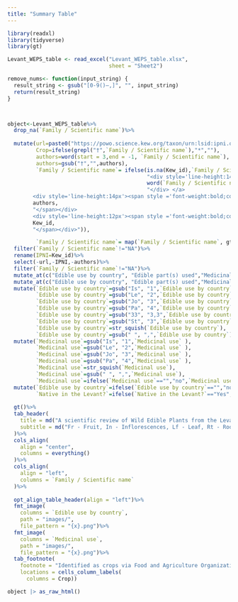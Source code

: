 ```yaml
---
title: "Summary Table"
---
```


```r
library(readxl)
library(tidyverse)
library(gt)

Levant_WEPS_table <- read_excel("Levant_WEPS_table.xlsx", 
                                sheet = "Sheet2")

remove_nums<- function(input_string) {
  result_string <- gsub("[0-9()–,]", "", input_string)
  return(result_string)
}



object<-Levant_WEPS_table%>%
  drop_na(`Family / Scientific name`)%>%
  
  mutate(url=paste0("https://powo.science.kew.org/taxon/urn:lsid:ipni.org:names:",Kew_id),
         Crop=ifelse(grepl("†",`Family / Scientific name`),"*",""),
         authors=word(start = 3,end = -1, `Family / Scientific name`),
         authors=gsub("†","",authors),
         `Family / Scientific name`= ifelse(is.na(Kew_id),`Family / Scientific name`, paste0("<a href=",url,">",
                                            "<div style='line-height:14px'><span style='font-style:italic;font-size:16px'>",
                                            word(`Family / Scientific name`, 1,2,sep=" ") ,
                                            "</div> </a>
        <div style='line-height:14px'><span style ='font-weight:bold;color:black;font-size:12px'>",
        authors,
        "</span></div>
        <div style='line-height:12px'><span style ='font-weight:bold;color:grey;font-size:10px'> IPNI: ",
        Kew_id,
        "</span></div>")),

         `Family / Scientific name`= map(`Family / Scientific name`, gt::html))%>%
  filter(`Family / Scientific name`!="NA")%>%
  rename(IPNI=Kew_id)%>%
  select(-url,-IPNI,-authors)%>%
  filter(`Family / Scientific name`!="NA")%>%
  mutate_at(c("Edible use by country", "Edible part(s) used","Medicinal use","EcBot categories","Native in the Levant?"), ~replace_na(.,""))%>%
  mutate_at(c("Edible use by country", "Edible part(s) used","Medicinal use"),remove_nums)%>% 
  mutate(`Edible use by country`=gsub("Is", "1",`Edible use by country` ),
         `Edible use by country`=gsub("Le", "2",`Edible use by country` ),
         `Edible use by country`=gsub("Jo", "3",`Edible use by country` ),
         `Edible use by country`=gsub("Pa", "4",`Edible use by country` ),
         `Edible use by country`=gsub("33", "3,3",`Edible use by country` ),
         `Edible use by country`=gsub("St", "3",`Edible use by country` ),
         `Edible use by country`=str_squish(`Edible use by country`),
         `Edible use by country`=gsub(" ", ",",`Edible use by country`))%>%
  mutate(`Medicinal use`=gsub("Is", "1",`Medicinal use` ),
         `Medicinal use`=gsub("Le", "2",`Medicinal use` ),
         `Medicinal use`=gsub("Jo", "3",`Medicinal use` ),
         `Medicinal use`=gsub("Pa", "4",`Medicinal use` ),
         `Medicinal use`=str_squish(`Medicinal use`),
         `Medicinal use`=gsub(" ", ",",`Medicinal use`),
         `Medicinal use`=ifelse(`Medicinal use`=="","no",`Medicinal use`))%>%
  mutate(`Edible use by country`=ifelse(`Edible use by country`=="","no",`Edible use by country`),
         `Native in the Levant?`=ifelse(`Native in the Levant?`=="Yes","Yes",""))%>%
  
  gt()%>%
  tab_header(
    title = md("A scientific review of Wild Edible Plants from the Levant - Summary Table"),
    subtitle = md("Fr - Fruit, In - Inflorescences, Lf - Leaf, Rt - Root, Sd - Seed, St - Stems, Wp - Whole plant || F - Food, FA - Food additive, M - Medicinal <br><br> Suggested citation: Gómez Barreiro, P., Coleshill, D., Abulaila, K.,; Howes, Howes, M.J.R., Hani, N., Ulian, T. (2023). A scientific review of Wild Edible Plants from the Levant. figshare. Dataset. https://doi.org/10.6084/m9.figshare.24101223.v1")
  )%>%
  cols_align(
    align = "center",
    columns = everything()
  )%>%
  cols_align(
    align = "left",
    columns = `Family / Scientific name`
  )%>%
  
  opt_align_table_header(align = "left")%>%
  fmt_image(
    columns = `Edible use by country`,
    path = "images/",
    file_pattern = "{x}.png")%>%
  fmt_image(
    columns = `Medicinal use`,
    path = "images/",
    file_pattern = "{x}.png")%>%
  tab_footnote(
    footnote = "Identified as crops via Food and Agriculture Organization's crop list (FAO, 2015)",
    locations = cells_column_labels(
      columns = Crop))
```

```r
object |> as_raw_html()
```
